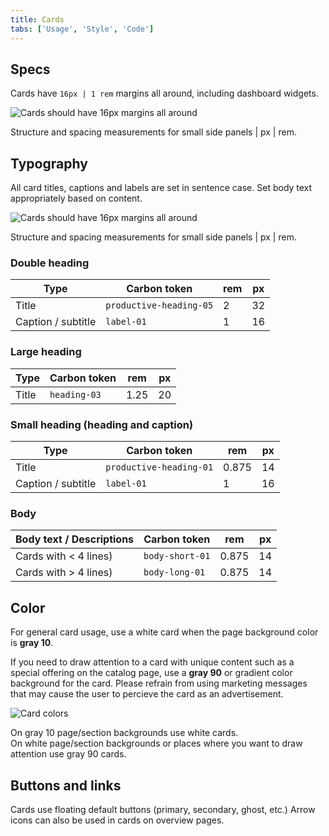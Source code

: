 ```yaml
---
title: Cards
tabs: ['Usage', 'Style', 'Code']
---
```


## Specs

Cards have `16px | 1 rem` margins all around, including dashboard widgets.

<Row>
  <Column colMd={8}>

![Cards should have 16px margins all around](images/general-card-specs-2.png)

  <Caption>Structure and spacing measurements for small side panels | px | rem.</Caption>
  </Column>
</Row>

## Typography

All card titles, captions and labels are set in sentence case. Set body text appropriately based on content.

<Row>
  <Column colMd={8}>

![Cards should have 16px margins all around](images/card-headings.png)

  <Caption>Structure and spacing measurements for small side panels | px | rem.</Caption>
  </Column>
</Row>

### Double heading

| Type               | Carbon token            | rem | px  |
| ------------------ | ----------------------- | --- | --- |
| Title              | `productive-heading-05` | 2   | 32  |
| Caption / subtitle | `label-01`              | 1   | 16  |

### Large heading

| Type  | Carbon token | rem  | px  |
| ----- | ------------ | ---- | --- |
| Title | `heading-03` | 1.25 | 20  |

### Small heading (heading and caption)

| Type               | Carbon token            | rem   | px  |
| ------------------ | ----------------------- | ----- | --- |
| Title              | `productive-heading-01` | 0.875 | 14  |
| Caption / subtitle | `label-01`              | 1     | 16  |

### Body

| Body text / Descriptions | Carbon token    | rem   | px  |
| ------------------------ | --------------- | ----- | --- |
| Cards with < 4 lines)    | `body-short-01` | 0.875 | 14  |
| Cards with > 4 lines)    | `body-long-01`  | 0.875 | 14  |

## Color

For general card usage, use a white card when the page background color is **gray 10**.

If you need to draw attention to a card with unique content such as a special offering on the catalog page, use a **gray 90** or gradient color background for the card. Please refrain from using marketing messages that may cause the user to percieve the card as an advertisement.

<Row>
  <Column colMd={8}>

![Card colors](images/card-color.png)

  <Caption>On gray 10 page/section backgrounds use white cards. <br />
  On white page/section backgrounds or places where you want to draw attention use gray 90 cards.</Caption>
  </Column>
</Row>

## Buttons and links

Cards use floating default buttons (primary, secondary, ghost, etc.) Arrow icons can also be used in cards on overview pages.
